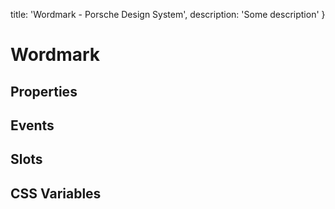 
  title: 'Wordmark - Porsche Design System',
  description: 'Some description'
}

# Wordmark <ComponentStatus tagName="p-wordmark"></ComponentStatus>

## Properties

<ComponentMetaProps tagName="p-wordmark"></ComponentMetaProps>

## Events

<ComponentMetaEvents tagName="p-wordmark"></ComponentMetaEvents>

## Slots

<ComponentMetaSlots tagName="p-wordmark"></ComponentMetaSlots>

## CSS Variables

<ComponentMetaCssVariables tagName="p-wordmark"></ComponentMetaCssVariables>